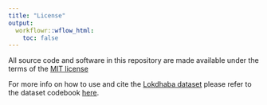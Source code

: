 ```yaml
---
title: "License"
output:
  workflowr::wflow_html:
    toc: false
---
```


All source code and software in this repository are made available under the terms of the [MIT license](https://spdx.org/licenses/MIT.html)

For more info on how to use and cite the [Lokdhaba dataset](https://tcpd.ashoka.edu.in/lok-dhaba/) please refer to the dataset codebook [here](https://lokdhaba.ashoka.edu.in/static/media/2021Aug17LokDhabaCodebook_2_0.024d54af.pdf).
